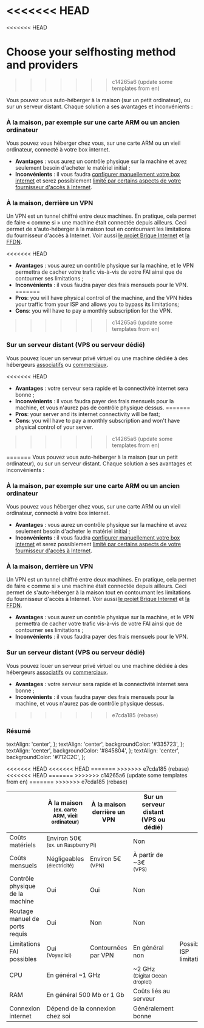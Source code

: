 <<<<<<< HEAD
=======

<<<<<<< HEAD
# Choose your selfhosting method and providers
>>>>>>> c14265a6 (update some templates from en)

Vous pouvez vous auto-héberger à la maison (sur un petit ordinateur), ou sur un serveur distant. Chaque solution a ses avantages et inconvénients :

### À la maison, par exemple sur une carte ARM ou un ancien ordinateur

Vous pouvez vous héberger chez vous, sur une carte ARM ou un vieil ordinateur, connecté à votre box internet.

- **Avantages** : vous aurez un contrôle physique sur la machine et avez seulement besoin d'acheter le matériel initial ;
- **Inconvénients** : il vous faudra [configurer manuellement votre box internet](/install/post_install/isp_box_config) et serez possiblement [limité par certains aspects de votre fournisseur d'accès à Internet](/install/providers/isp/).

### À la maison, derrière un VPN

Un VPN est un tunnel chiffré entre deux machines. En pratique, cela permet de faire « comme si » une machine était connectée depuis ailleurs. Ceci permet de s'auto-héberger à la maison tout en contournant les limitations du fournisseur d'accès à Internet. Voir aussi [le projet Brique Internet](https://labriqueinter.net/) et [la FFDN](https://www.ffdn.org/).

<<<<<<< HEAD
- **Avantages** : vous aurez un contrôle physique sur la machine, et le VPN permettra de cacher votre trafic vis-à-vis de votre FAI ainsi que de contourner ses limitations ;
- **Inconvénients** : il vous faudra payer des frais mensuels pour le VPN.
=======
- **Pros**: you will have physical control of the machine, and the VPN hides your traffic from your ISP and allows you to bypass its limitations;
- **Cons**: you will have to pay a monthly subscription for the VPN.
>>>>>>> c14265a6 (update some templates from en)

### Sur un serveur distant (VPS ou serveur dédié)

Vous pouvez louer un serveur privé virtuel ou une machine dédiée à des hébergeurs [associatifs](https://db.ffdn.org/) ou [commerciaux](/install/providers/servers).

<<<<<<< HEAD
- **Avantages** : votre serveur sera rapide et la connectivité internet sera bonne ;
- **Inconvénients** : il vous faudra payer des frais mensuels pour la machine, et vous n'aurez pas de contrôle physique dessus.
=======
- **Pros**: your server and its internet connectivity will be fast;
- **Cons**: you will have to pay a monthly subscription and won't have physical control of your server.
>>>>>>> c14265a6 (update some templates from en)

=======
Vous pouvez vous auto-héberger à la maison (sur un petit ordinateur), ou sur un serveur distant. Chaque solution a ses avantages et inconvénients :

### À la maison, par exemple sur une carte ARM ou un ancien ordinateur

Vous pouvez vous héberger chez vous, sur une carte ARM ou un vieil ordinateur, connecté à votre box internet.

- **Avantages** : vous aurez un contrôle physique sur la machine et avez seulement besoin d'acheter le matériel initial ;
- **Inconvénients** : il vous faudra [configurer manuellement votre box internet](/install/post_install/isp_box_config) et serez possiblement [limité par certains aspects de votre fournisseur d'accès à Internet](/install/providers/isp/).

### À la maison, derrière un VPN

Un VPN est un tunnel chiffré entre deux machines. En pratique, cela permet de faire « comme si » une machine était connectée depuis ailleurs. Ceci permet de s'auto-héberger à la maison tout en contournant les limitations du fournisseur d'accès à Internet. Voir aussi [le projet Brique Internet](https://labriqueinter.net/) et [la FFDN](https://www.ffdn.org/).

- **Avantages** : vous aurez un contrôle physique sur la machine, et le VPN permettra de cacher votre trafic vis-à-vis de votre FAI ainsi que de contourner ses limitations ;
- **Inconvénients** : il vous faudra payer des frais mensuels pour le VPN.

### Sur un serveur distant (VPS ou serveur dédié)

Vous pouvez louer un serveur privé virtuel ou une machine dédiée à des hébergeurs [associatifs](https://db.ffdn.org/) ou [commerciaux](/providers/servers).

- **Avantages** : votre serveur sera rapide et la connectivité internet sera bonne ;
- **Inconvénients** : il vous faudra payer des frais mensuels pour la machine, et vous n'aurez pas de contrôle physique dessus.

>>>>>>> e7cda185 (rebase)
### Résumé

  textAlign: 'center',
};
  textAlign: 'center',
  backgroundColor: '#335723',
};
  textAlign: 'center',
  backgroundColor: '#845804',
};
  textAlign: 'center',
  backgroundColor: '#712C2C',
};

<table>
  <thead>
    <tr>
      <th></th>
      <th style={styleNone}>À la maison<br/><small>(ex. carte ARM, vieil ordinateur)</small></th>
      <th style={styleNone}>À la maison<br/>derrière un VPN</th>
      <th style={styleNone}>Sur un serveur distant<br/>(VPS ou dédié)</th>
    </tr>
  </thead>
  <tbody>
    <tr>
      <td style={styleNone}>Coûts matériels</td>
      <td style={styleMeh} colspan="2">Environ 50€<br/><small>(ex. un Raspberry Pi)</small></td>
      <td style={styleGood}>Non</td>
    </tr>
    <tr>
      <td style={styleNone}>Coûts mensuels</td>
      <td style={styleGood}>Négligeables<br/><small>(électricité)</small></td>
      <td style={styleMeh}>Environ 5€<br/><small>(VPN)</small></td>
      <td style={styleMeh}>À partir de ~3€<br/><small>(VPS)</small></td>
    </tr>
    <tr>
      <td style={styleNone}>Contrôle physique de la machine</td>
      <td style={styleGood}>Oui</td>
      <td style={styleGood}>Oui</td>
      <td style={styleDanger}>Non</td>
    </tr>
    <tr>
      <td style={styleNone}>Routage manuel de ports requis</td>
      <td style={styleMeh}>Oui</td>
      <td style={styleGood}>Non</td>
      <td style={styleGood}>Non</td>
    </tr>
    <tr>
<<<<<<< HEAD
<<<<<<< HEAD
=======
>>>>>>> e7cda185 (rebase)
      <td style={styleNone}>Limitations FAI possibles</td>
      <td style={styleDanger}>Oui<br/><small>(Voyez <Link to="./providers/isp">ici</Link>)</small></td>
      <td style={styleGood}>Contournées par VPN</td>
      <td style={styleGood}>En général non</td>
<<<<<<< HEAD
=======
      <td style={styleNone}>Possible ISP limitations</td>
      <td style={styleDanger}>Yes<br/><small>(see <Link to="./providers/isps">here</Link>)</small></td>
      <td style={styleGood}>Bypassed by VPN</td>
      <td style={styleGood}>Typically no</td>
>>>>>>> c14265a6 (update some templates from en)
=======
>>>>>>> e7cda185 (rebase)
    </tr>
    <tr>
      <td style={styleNone}>CPU</td>
      <td style={styleMeh} colspan="2">En général ~1 GHz</td>
      <td style={styleGood}>~2 GHz<br/><small>(Digital Ocean droplet)</small></td>
    </tr>
    <tr>
      <td style={styleNone}>RAM</td>
      <td style={styleMeh} colspan="2">En général 500 Mb or 1 Gb</td>
      <td style={styleMeh}>Coûts liés au serveur</td>
    </tr>
    <tr>
      <td style={styleNone}>Connexion internet</td>
      <td style={styleMeh} colspan="2">Dépend de la connexion chez soi</td>
      <td style={styleGood}>Généralement bonne</td>
    </tr>
  </tbody>
</table>
